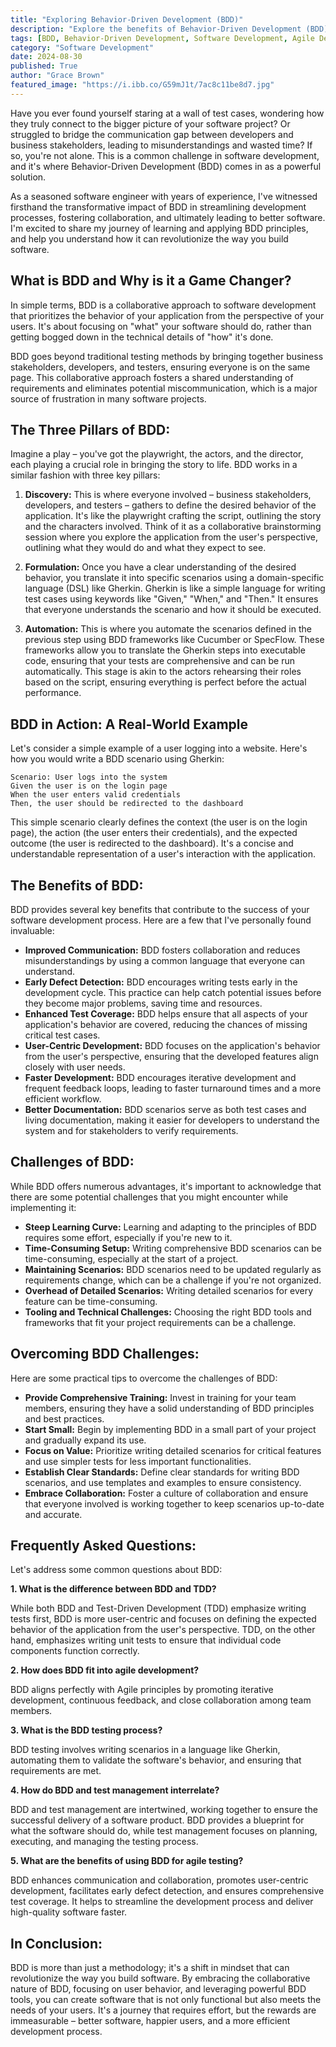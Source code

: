 ```yaml
---
title: "Exploring Behavior-Driven Development (BDD)"
description: "Explore the benefits of Behavior-Driven Development (BDD) for software development, including improved communication, early defect detection, and faster development cycles. Learn how to implement BDD effectively with real-world examples and practical tips."
tags: [BDD, Behavior-Driven Development, Software Development, Agile Development, Test Automation, Testing, Software Quality, Collaboration, User Stories, Gherkin, Cucumber, SpecFlow]
category: "Software Development"
date: 2024-08-30
published: True
author: "Grace Brown"
featured_image: "https://i.ibb.co/G59mJ1t/7ac8c11be8d7.jpg"
---
```



Have you ever found yourself staring at a wall of test cases, wondering how they truly connect to the bigger picture of your software project? Or struggled to bridge the communication gap between developers and business stakeholders, leading to misunderstandings and wasted time? If so, you're not alone. This is a common challenge in software development, and it's where Behavior-Driven Development (BDD) comes in as a powerful solution. 

As a seasoned software engineer with years of experience, I've witnessed firsthand the transformative impact of BDD in streamlining development processes, fostering collaboration, and ultimately leading to better software.  I'm excited to share my journey of learning and applying BDD principles, and help you understand how it can revolutionize the way you build software.

## What is BDD and Why is it a Game Changer?

In simple terms, BDD is a collaborative approach to software development that prioritizes the behavior of your application from the perspective of your users. It's about focusing on "what" your software should do, rather than getting bogged down in the technical details of "how" it's done. 

BDD goes beyond traditional testing methods by bringing together business stakeholders, developers, and testers, ensuring everyone is on the same page. This collaborative approach fosters a shared understanding of requirements and eliminates potential miscommunication, which is a major source of frustration in many software projects.

## The Three Pillars of BDD:

Imagine a play – you've got the playwright, the actors, and the director, each playing a crucial role in bringing the story to life. BDD works in a similar fashion with three key pillars:

1. **Discovery:** This is where everyone involved – business stakeholders, developers, and testers – gathers to define the desired behavior of the application. It's like the playwright crafting the script, outlining the story and the characters involved. Think of it as a collaborative brainstorming session where you explore the application from the user's perspective, outlining what they would do and what they expect to see.

2. **Formulation:** Once you have a clear understanding of the desired behavior, you translate it into specific scenarios using a domain-specific language (DSL) like Gherkin. Gherkin is like a simple language for writing test cases using keywords like "Given," "When," and "Then." It ensures that everyone understands the scenario and how it should be executed.

3. **Automation:** This is where you automate the scenarios defined in the previous step using BDD frameworks like Cucumber or SpecFlow. These frameworks allow you to translate the Gherkin steps into executable code, ensuring that your tests are comprehensive and can be run automatically. This stage is akin to the actors rehearsing their roles based on the script, ensuring everything is perfect before the actual performance.

## BDD in Action: A Real-World Example

Let's consider a simple example of a user logging into a website. Here's how you would write a BDD scenario using Gherkin:

```
Scenario: User logs into the system
Given the user is on the login page
When the user enters valid credentials
Then, the user should be redirected to the dashboard
```

This simple scenario clearly defines the context (the user is on the login page), the action (the user enters their credentials), and the expected outcome (the user is redirected to the dashboard). It's a concise and understandable representation of a user's interaction with the application.

## The Benefits of BDD:

BDD provides several key benefits that contribute to the success of your software development process. Here are a few that I've personally found invaluable:

* **Improved Communication:** BDD fosters collaboration and reduces misunderstandings by using a common language that everyone can understand. 
* **Early Defect Detection:**  BDD encourages writing tests early in the development cycle. This practice can help catch potential issues before they become major problems, saving time and resources.
* **Enhanced Test Coverage:**  BDD helps ensure that all aspects of your application's behavior are covered, reducing the chances of missing critical test cases.
* **User-Centric Development:** BDD focuses on the application's behavior from the user's perspective, ensuring that the developed features align closely with user needs.
* **Faster Development:**  BDD encourages iterative development and frequent feedback loops, leading to faster turnaround times and a more efficient workflow.
* **Better Documentation:**  BDD scenarios serve as both test cases and living documentation, making it easier for developers to understand the system and for stakeholders to verify requirements. 

## Challenges of BDD:

While BDD offers numerous advantages, it's important to acknowledge that there are some potential challenges that you might encounter while implementing it:

* **Steep Learning Curve:** Learning and adapting to the principles of BDD requires some effort, especially if you're new to it.  
* **Time-Consuming Setup:**  Writing comprehensive BDD scenarios can be time-consuming, especially at the start of a project.
* **Maintaining Scenarios:** BDD scenarios need to be updated regularly as requirements change, which can be a challenge if you're not organized.
* **Overhead of Detailed Scenarios:**  Writing detailed scenarios for every feature can be time-consuming.
* **Tooling and Technical Challenges:** Choosing the right BDD tools and frameworks that fit your project requirements can be a challenge.

## Overcoming BDD Challenges:

Here are some practical tips to overcome the challenges of BDD:

* **Provide Comprehensive Training:**  Invest in training for your team members, ensuring they have a solid understanding of BDD principles and best practices.
* **Start Small:**  Begin by implementing BDD in a small part of your project and gradually expand its use.
* **Focus on Value:**  Prioritize writing detailed scenarios for critical features and use simpler tests for less important functionalities.
* **Establish Clear Standards:**  Define clear standards for writing BDD scenarios, and use templates and examples to ensure consistency.
* **Embrace Collaboration:**  Foster a culture of collaboration and ensure that everyone involved is working together to keep scenarios up-to-date and accurate.

## Frequently Asked Questions:

Let's address some common questions about BDD:

**1. What is the difference between BDD and TDD?**

While both BDD and Test-Driven Development (TDD) emphasize writing tests first, BDD is more user-centric and focuses on defining the expected behavior of the application from the user's perspective. TDD, on the other hand, emphasizes writing unit tests to ensure that individual code components function correctly.

**2. How does BDD fit into agile development?**

BDD aligns perfectly with Agile principles by promoting iterative development, continuous feedback, and close collaboration among team members.

**3. What is the BDD testing process?**

BDD testing involves writing scenarios in a language like Gherkin, automating them to validate the software's behavior, and ensuring that requirements are met.  

**4. How do BDD and test management interrelate?**

BDD and test management are intertwined, working together to ensure the successful delivery of a software product. BDD provides a blueprint for what the software should do, while test management focuses on planning, executing, and managing the testing process. 

**5. What are the benefits of using BDD for agile testing?**

BDD enhances communication and collaboration, promotes user-centric development, facilitates early defect detection, and ensures comprehensive test coverage.  It helps to streamline the development process and deliver high-quality software faster.

## In Conclusion:

BDD is more than just a methodology; it's a shift in mindset that can revolutionize the way you build software. By embracing the collaborative nature of BDD, focusing on user behavior, and leveraging powerful BDD tools, you can create software that is not only functional but also meets the needs of your users.  It's a journey that requires effort, but the rewards are immeasurable – better software, happier users, and a more efficient development process.
